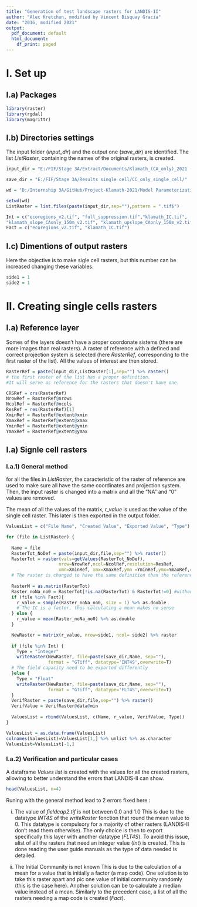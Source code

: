 ```yaml
---
title: "Generation of test landscape rasters for LANDIS-II"
author: "Alec Kretchun, modified by Vincent Bisquay Gracia"
date: "2016, modified 2021"
output:
  pdf_document: default
  html_document:
    df_print: paged
---
```


# I. Set up

## I.a) Packages

```r
library(raster)
library(rgdal)
library(magrittr)

```


## I.b) Directories settings

The input folder (*input_dir*) and the output one (*save_dir*) are identified.
The list *ListRaster*, containing the names of the original rasters, is created.

```r

input_dir = "E:/FIF/Stage 3A/Extract/Documents/Klamath_(CA_only)_2021 - CC only/..1/"

save_dir = "E:/FIF/Stage 3A/Results single cell/CC_only_single_cell/"

wd = "D:/Internship 3A/GitHub/Project-Klamath-2021/Model Parameterization"

setwd(wd)
ListRaster = list.files(paste(input_dir,sep=""),pattern = ".tif$")

Int = c("ecoregions_v2.tif", "full_suppression.tif","klamath_IC.tif",
"klamath_slope_CAonly_150m_v2.tif", "klamath_upslope_CAonly_150m_v2.tif")
Fact = c("ecoregions_v2.tif", "klamath_IC.tif")

```


## I.c) Dimentions of output rasters

Here the objective is to make sigle cell rasters, but this number can be increased changing these variables.

```r

side1 = 1
side2 = 1

```

# II. Creating single cells rasters

## I.a) Reference layer

Somes of the layers doesn’t have a proper coordonate sistems (there are more images than real rasters). A raster of reference with a defined and correct projection system is selected (here *RasterRef*, corresponding to the first raster of the list). All the values of interest are then stored.

```r
RasterRef = paste(input_dir,ListRaster[1],sep="") %>% raster()
# the first raster of the list has a proper definition.
#It will serve as reference for the rasters that doesn't have one.

CRSRef = crs(RasterRef)
NrowRef = RasterRef@nrows
NcolRef = RasterRef@ncols
ResRef = res(RasterRef)[1]
XminRef = RasterRef@extent@xmin
XmaxRef = RasterRef@extent@xmax
YminRef = RasterRef@extent@ymin
YmaxRef = RasterRef@extent@ymax

```

## I.a) Signle cell rasters

### I.a.1) General method

for all the files in *ListRaster*, the caracteristic of the raster of reference are used to make sure all have the same coordinates and projection system. Then, the input raster is changed into a matrix and all the "NA" and "0" values are removed. 

The mean of all the values of the matrix, *r_value* is used as the value of the single cell raster. This later is then exported in the output folder.

```r

ValuesList = c("File Name", "Created Value", "Exported Value", "Type")

for (file in ListRaster) {
  
  Name = file
  RasterTot_NoDef = paste(input_dir,file,sep="") %>% raster()
  RasterTot = raster(vals=getValues(RasterTot_NoDef),
                    nrow=NrowRef,ncol=NcolRef,resolution=ResRef,
                    xmn=XminRef, xmx=XmaxRef,ymn =YminRef,ymx=YmaxRef,crs=CRSRef)
  # The raster is changed to have the same definition than the reference
  
  RasterM = as.matrix(RasterTot)
  Raster_noNa_no0 = RasterTot[!is.na(RasterTot) & RasterTot!=0] #without NA and 0
  if (file %in% Fact){
    r_value = sample(Raster_noNa_no0, size = 1) %>% as.double
    # The IC is a factor, thus calculating a mean makes no sense
  } else {
    r_value = mean(Raster_noNa_no0) %>% as.double
  }

  NewRaster = matrix(r_value, nrow=side1, ncol= side2) %>% raster
  
  if (file %in% Int) {
    Type = "Integer"
    writeRaster(NewRaster, file=paste(save_dir,Name, sep=""),
                format = "GTiff", datatype='INT4S',overwrite=T)
  # The field capacity need to be exported differently
  }else {
    Type = "Float"
    writeRaster(NewRaster, file=paste(save_dir,Name, sep=""),
                format = "GTiff", datatype='FLT4S',overwrite=T)
  }
  VerifRaster = paste(save_dir,file,sep="") %>% raster()
  VerifValue = VerifRaster@data@min
  
  ValuesList = rbind(ValuesList, c(Name, r_value, VerifValue, Type))
}

ValuesList = as.data.frame(ValuesList)
colnames(ValuesList)=ValuesList[1,] %>% unlist %>% as.character
ValuesList=ValuesList[-1,]

```


### I.a.2) Verification and particular cases

A dataframe *Values list* is created with the values for all the created rasters, allowing to better understand the errors that LANDIS-II can show.

```r
head(ValuesList, n=4)

```


Runing with the general method lead to 2 errors fixed here :

  i) The value of *fieldcap2.tif* is not between 0.0 and 1.0
This is due to the datatype *INT4S* of the *writeRaster* fonction that round the mean value to 0. This datatype is compulsory for a majority of other rasters (LANDIS-II don’t read them otherwise). The only choice is then to export specifically this layer with another datatype (*FLT4S*). To avoid this issue, alist of all the rasters that need an integer value (*Int*) is created. This is done reading the user guide manuals as the type of data needed is detailed.

  ii) The Initial Community is not known
This is due to the calculation of a mean for a value that is initially a factor (a map code). One solution is to take this raster apart and pic one value of initial community randomly (this is the case here). Another solution can be to calculate a median value instead of a mean. Similarly to the precedent case, a list of all the rasters needing a map code is created (*Fact*).
